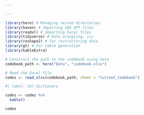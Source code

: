 ```yaml
---

---
```


```r
library(here) # Managing nested directories 
library(haven) # Importing SAS XPT files
library(readxl) # Importing Excel files
library(tidyverse) # Data wrangling, viz
library(reshape2) # For restructuring data
library(gt) # For table generation
library(kableExtra)

# Construct the path to the codebook using here
codebook_path <- here("Data", "codebook.xlsx")

# Read the Excel file
codes <- read_xlsx(codebook_path, sheet = "Current_Codebook")
```

```r
#| label: tbl-dictionary

codes <- codes %>%
  kable()

codes
```
